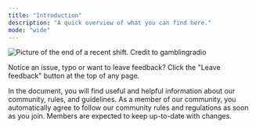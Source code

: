 ```yaml
---
title: "Introduction"
description: "A quick overview of what you can find here."
mode: "wide"
---
```


![Picture of the end of a recent shift. Credit to gamblingradio](/images/image_2025-09-22_155546563.png)

<Info>
  Notice an issue, typo or want to leave feedback? Click the "Leave feedback" button at the top of any page.
</Info>

In the document, you will find useful and helpful information about our community, rules, and guidelines. As a member of our community, you automatically agree to follow our community rules and regulations as soon as you join. Members are expected to keep up-to-date with changes.